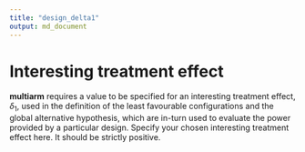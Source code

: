 ```yaml
---
title: "design_delta1"
output: md_document
---
```


# Interesting treatment effect

__multiarm__ requires a value to be specified for an interesting treatment effect, $\delta_1$, used in the definition of the least favourable configurations and the global alternative hypothesis, which are in-turn used to evaluate the power provided by a particular design.
Specify your chosen interesting treatment effect here. It should be strictly positive.
